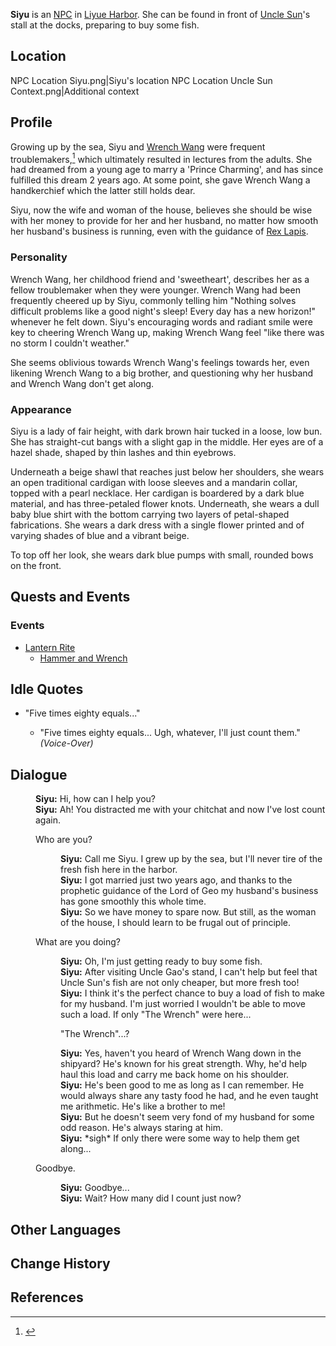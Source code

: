 {{Character Infobox
|image            = NPC Siyu.png
|voiceEN          = [https://www.shelby-young.com/ Shelby Young]<ref>Shelby Young: [https://www.shelby-young.com/resume EN VA's Website]</ref>
|region           = Liyue
|type             = NPC
}}
'''Siyu''' is an [[NPC]] in [[Liyue Harbor]]. She can be found in front of [[Uncle Sun]]'s stall at the docks, preparing to buy some fish.

==Location==
<gallery hideaddbutton="true" captionalign="center">
NPC Location Siyu.png|Siyu's location
NPC Location Uncle Sun Context.png|Additional context <!--same area as uncle sun-->
</gallery>

==Profile==
Growing up by the sea, Siyu and [[Wrench Wang]] were frequent troublemakers,<ref name=Siyu>{{Ref/NPC|Wrench Wang}}</ref> which ultimately resulted in lectures from the adults. She had dreamed from a young age to marry a 'Prince Charming', and has since fulfilled this dream 2 years ago. At some point, she gave Wrench Wang a handkerchief which the latter still holds dear.

Siyu, now the wife and woman of the house, believes she should be wise with her money to provide for her and her husband, no matter how smooth her husband's business is running, even with the guidance of [[Rex Lapis]].

===Personality===
Wrench Wang, her childhood friend and 'sweetheart', describes her as a fellow troublemaker when they were younger. Wrench Wang had been frequently cheered up by Siyu, commonly telling him "Nothing solves difficult problems like a good night's sleep! Every day has a new horizon!" whenever he felt down. Siyu's encouraging words and radiant smile were key to cheering Wrench Wang up, making Wrench Wang feel "like there was no storm I couldn't weather."

She seems oblivious towards Wrench Wang's feelings towards her, even likening Wrench Wang to a big brother, and questioning why her husband and Wrench Wang don't get along.

===Appearance===
Siyu is a lady of fair height, with dark brown hair tucked in a loose, low bun. She has straight-cut bangs with a slight gap in the middle. Her eyes are of a hazel shade, shaped by thin lashes and thin eyebrows.

Underneath a beige shawl that reaches just below her shoulders, she wears an open traditional cardigan with loose sleeves and a mandarin collar, topped with a pearl necklace. Her cardigan is boardered by a dark blue material, and has three-petaled flower knots. Underneath, she wears a dull baby blue shirt with the bottom carrying two layers of petal-shaped fabrications. She wears a dark dress with a single flower printed and of varying shades of blue and a vibrant beige.

To top off her look, she wears dark blue pumps with small, rounded bows on the front.

==Quests and Events==
===Events===
* [[Lantern Rite]]
** [[Lantern Rite Tales/Hammer and Wrench|Hammer and Wrench]]

==Idle Quotes==
*"Five times eighty equals..."
**{{A|VO Siyu 01.ogg}} "Five times eighty equals... Ugh, whatever, I'll just count them." ''(Voice-Over)''

==Dialogue==
{{Dialogue start}}
:'''Siyu:''' Hi, how can I help you?
:'''Siyu:''' Ah! You distracted me with your chitchat and now I've lost count again.
:{{DIcon}} Who are you?
::'''Siyu:''' Call me Siyu. I grew up by the sea, but I'll never tire of the fresh fish here in the harbor.
::'''Siyu:''' I got married just two years ago, and thanks to the prophetic guidance of the Lord of Geo my husband's business has gone smoothly this whole time.
::'''Siyu:''' So we have money to spare now. But still, as the woman of the house, I should learn to be frugal out of principle.
:{{DIcon}} What are you doing?
::'''Siyu:''' Oh, I'm just getting ready to buy some fish.
::'''Siyu:''' After visiting Uncle Gao's stand, I can't help but feel that Uncle Sun's fish are not only cheaper, but more fresh too!
::'''Siyu:''' I think it's the perfect chance to buy a load of fish to make for my husband. I'm just worried I wouldn't be able to move such a load. If only "The Wrench" were here...
::{{DIcon}} "The Wrench"...?
::'''Siyu:''' Yes, haven't you heard of Wrench Wang down in the shipyard? He's known for his great strength. Why, he'd help haul this load and carry me back home on his shoulder.
::'''Siyu:''' He's been good to me as long as I can remember. He would always share any tasty food he had, and he even taught me arithmetic. He's like a brother to me!
::'''Siyu:''' But he doesn't seem very fond of my husband for some odd reason. He's always staring at him.
::'''Siyu:''' *sigh* If only there were some way to help them get along...
:{{DIcon}} Goodbye.
::'''Siyu:''' Goodbye...
::'''Siyu:''' Wait? How many did I count just now?
{{Dialogue end}}

==Other Languages==
{{Other Languages
|default_hidden = 1
|en      = Siyu
|zhs     = 思妤
|zhs_rm  = Sīyú
|zht     = 思妤
|zht_rm  = Sīyú
|ja      = 思妤
|ja_rm   = Shiyo{{Assumed}}
|ko      = {{tt|사여|思妤}}
|ko_rm   = Sayeo
|es      = Siyu
|fr      = Sishu
|ru      = Сы Юй
|th      = Siyu
|vi      = Siyu
|de      = Siyu
|id      = Siyu
|pt      = Siyu
}}

==Change History==
{{Change History|1.0}}

==References==
{{Reflist}}
